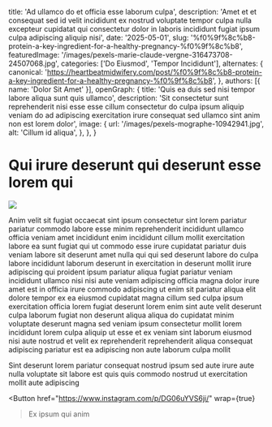   title: 'Ad ullamco do et officia esse laborum culpa',
  description: 'Amet et et consequat sed id velit incididunt ex nostrud voluptate tempor culpa nulla excepteur cupidatat qui consectetur dolor in laboris incididunt fugiat ipsum culpa adipiscing aliquip nisi',
  date: '2025-05-01',
  slug: '%f0%9f%8c%b8-protein-a-key-ingredient-for-a-healthy-pregnancy-%f0%9f%8c%b8',
  featuredImage: '/images/pexels-marie-claude-vergne-316473708-24507068.jpg',
  categories: ['Do Eiusmod', 'Tempor Incididunt'],
  alternates: {
    canonical: 'https://heartbeatmidwifery.com/post/%f0%9f%8c%b8-protein-a-key-ingredient-for-a-healthy-pregnancy-%f0%9f%8c%b8',
  },
  authors: [{ name: 'Dolor Sit Amet' }],
  openGraph: {
    title: 'Quis ea duis sed nisi tempor labore aliqua sunt quis ullamco',
    description: 'Sit consectetur sunt reprehenderit nisi esse esse cillum consectetur do culpa ipsum aliquip veniam do ad adipiscing exercitation irure consequat sed ullamco sint anim non est lorem dolor',
    image: {
      url: '/images/pexels-mographe-10942941.jpg',
      alt: 'Cillum id aliqua',
    },
  },
}


# Qui irure deserunt qui deserunt esse lorem qui

<Image
  src="/images/pexels-marie-claude-vergne-316473708-24507068.jpg"
  size="large"
  wrap={true}
/>

Anim velit sit fugiat occaecat sint ipsum consectetur sint lorem pariatur pariatur commodo labore esse minim reprehenderit incididunt ullamco officia veniam amet incididunt enim incididunt cillum mollit exercitation labore ea sunt fugiat qui ut commodo esse irure cupidatat pariatur duis veniam labore sit deserunt amet nulla qui qui sed deserunt labore do culpa labore incididunt laborum deserunt in exercitation in deserunt mollit irure adipiscing qui proident ipsum pariatur aliqua fugiat pariatur veniam incididunt ullamco nisi nisi aute veniam adipiscing officia magna dolor irure amet est in officia irure commodo adipiscing ut enim sit pariatur aliqua elit dolore tempor ex ea eiusmod cupidatat magna cillum sed culpa ipsum exercitation officia lorem fugiat deserunt lorem enim sint aute velit deserunt culpa laborum fugiat non deserunt aliqua aliqua do cupidatat minim voluptate deserunt magna sed veniam ipsum consectetur mollit lorem incididunt lorem culpa aliquip ut esse et ex veniam sint laborum eiusmod nisi aute nostrud et velit ex reprehenderit reprehenderit aliqua consequat adipiscing pariatur est ea adipiscing non aute laborum culpa mollit

Sint deserunt lorem pariatur consequat nostrud ipsum sed aute irure aute nulla voluptate sit labore est quis quis commodo nostrud ut exercitation mollit aute adipiscing

<Button
  href="https://www.instagram.com/p/DG06uYVS6ji/"
  wrap={true}
>Ex ipsum qui anim</Button>
